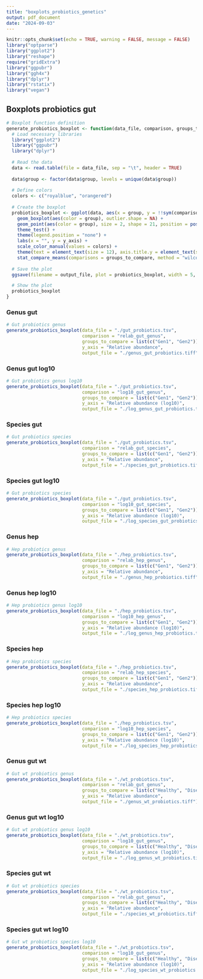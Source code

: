 ```yaml
---
title: "boxplots_probiotics_genetics"
output: pdf_document
date: "2024-09-03"
---
```


```r
knitr::opts_chunk$set(echo = TRUE, warning = FALSE, message = FALSE)
library("optparse")
library("ggplot2")
library("reshape")
require("gridExtra")
library("ggpubr")
library("ggh4x")
library("dplyr")
library("rstatix")
library("vegan")
```

## Boxplots probiotics gut
```r
# Boxplot function definition
generate_probiotics_boxplot <- function(data_file, comparison, groups_to_compare, y_axis, output_file) {
  # Load necessary libraries
  library("ggplot2")
  library("ggpubr")
  library("dplyr")
  
  # Read the data
  data <- read.table(file = data_file, sep = "\t", header = TRUE)
  
  data$group <- factor(data$group, levels = unique(data$group))
  
  # Define colors
  colors <- c("royalblue", "orangered")
  
  # Create the boxplot
  probiotics_boxplot <- ggplot(data, aes(x = group, y = !!sym(comparison))) +
    geom_boxplot(aes(color = group), outlier.shape = NA) +
    geom_point(aes(color = group), size = 2, shape = 21, position = position_jitterdodge()) +
    theme_test() +
    theme(legend.position = "none") +
    labs(x = "", y = y_axis) +
    scale_color_manual(values = colors) +
    theme(text = element_text(size = 12), axis.title.y = element_text(size = 12)) +
    stat_compare_means(comparisons = groups_to_compare, method = "wilcox.test", digits=4)
  
  # Save the plot
  ggsave(filename = output_file, plot = probiotics_boxplot, width = 5, height = 5, dpi = 300)

  # Show the plot
  probiotics_boxplot
}
```

### Genus gut 
```r
# Gut probiotics genus
generate_probiotics_boxplot(data_file = "./gut_probiotics.tsv", 
                            comparison = "relab_gut_genus",
                            groups_to_compare = list(c("Gen1", "Gen2")),
                            y_axis = "Relative abundance",
                            output_file = "./genus_gut_probiotics.tiff")
```

### Genus gut log10
```r
# Gut probiotics genus log10
generate_probiotics_boxplot(data_file = "./gut_probiotics.tsv", 
                            comparison = "log10_gut_genus",
                            groups_to_compare = list(c("Gen1", "Gen2")),
                            y_axis = "Relative abundance (log10)",
                            output_file = "./log_genus_gut_probiotics.tiff")
```

### Species gut
```r
# Gut probiotics species
generate_probiotics_boxplot(data_file = "./gut_probiotics.tsv", 
                            comparison = "relab_gut_species",
                            groups_to_compare = list(c("Gen1", "Gen2")),
                            y_axis = "Relative abundance",
                            output_file = "./species_gut_probiotics.tiff")
```

### Species gut log10
```r
# Gut probiotics species
generate_probiotics_boxplot(data_file = "./gut_probiotics.tsv", 
                            comparison = "log10_gut_species",
                            groups_to_compare = list(c("Gen1", "Gen2")),
                            y_axis = "Relative abundance (log10)",
                            output_file = "./log_species_gut_probiotics.tiff")
```

### Genus hep 
```r
# Hep probiotics genus
generate_probiotics_boxplot(data_file = "./hep_probiotics.tsv", 
                            comparison = "relab_hep_genus",
                            groups_to_compare = list(c("Gen1", "Gen2")),
                            y_axis = "Relative abundance",
                            output_file = "./genus_hep_probiotics.tiff")
```

### Genus hep log10
```r
# Hep probiotics genus log10
generate_probiotics_boxplot(data_file = "./hep_probiotics.tsv", 
                            comparison = "log10_hep_genus",
                            groups_to_compare = list(c("Gen1", "Gen2")),
                            y_axis = "Relative abundance (log10)",
                            output_file = "./log_genus_hep_probiotics.tiff")
```

### Species hep
```r
# Hep probiotics species
generate_probiotics_boxplot(data_file = "./hep_probiotics.tsv", 
                            comparison = "relab_hep_species",
                            groups_to_compare = list(c("Gen1", "Gen2")),
                            y_axis = "Relative abundance",
                            output_file = "./species_hep_probiotics.tiff")
```

### Species hep log10
```r
# Hep probiotics species
generate_probiotics_boxplot(data_file = "./hep_probiotics.tsv", 
                            comparison = "log10_hep_species",
                            groups_to_compare = list(c("Gen1", "Gen2")),
                            y_axis = "Relative abundance (log10)",
                            output_file = "./log_species_hep_probiotics.tiff")
```

### Genus gut wt 
```r
# Gut wt probiotics genus
generate_probiotics_boxplot(data_file = "./wt_probiotics.tsv", 
                            comparison = "relab_gut_genus",
                            groups_to_compare = list(c("Healthy", "Disease")),
                            y_axis = "Relative abundance",
                            output_file = "./genus_wt_probiotics.tiff")
```

### Genus gut wt log10
```r
# Gut wt probiotics genus log10
generate_probiotics_boxplot(data_file = "./wt_probiotics.tsv", 
                            comparison = "log10_gut_genus",
                            groups_to_compare = list(c("Healthy", "Disease")),
                            y_axis = "Relative abundance (log10)",
                            output_file = "./log_genus_wt_probiotics.tiff")
```

### Species gut wt 
```r
# Gut wt probiotics species
generate_probiotics_boxplot(data_file = "./wt_probiotics.tsv", 
                            comparison = "relab_gut_genus",
                            groups_to_compare = list(c("Healthy", "Disease")),
                            y_axis = "Relative abundance",
                            output_file = "./species_wt_probiotics.tiff")
```

### Species gut wt log10
```r
# Gut wt probiotics species log10
generate_probiotics_boxplot(data_file = "./wt_probiotics.tsv", 
                            comparison = "log10_gut_genus",
                            groups_to_compare = list(c("Healthy", "Disease")),
                            y_axis = "Relative abundance (log10)",
                            output_file = "./log_species_wt_probiotics.tiff")
```
